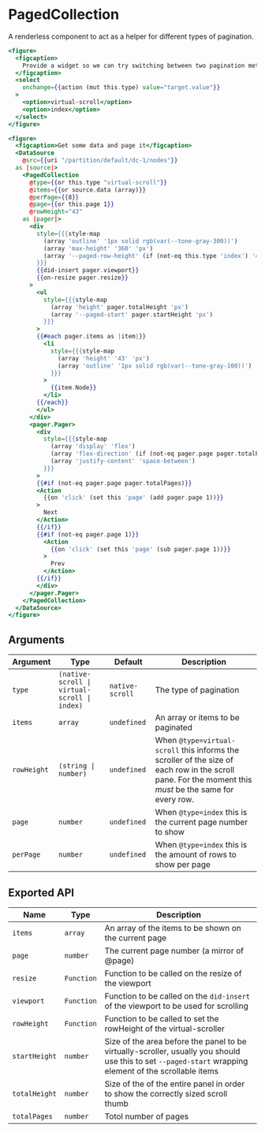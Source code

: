# PagedCollection

A renderless component to act as a helper for different types of pagination.

```hbs preview-template
<figure>
  <figcaption>
    Provide a widget so we can try switching between two pagination methods
  </figcaption>
  <select
    onchange={{action (mut this.type) value="target.value"}}
  >
    <option>virtual-scroll</option>
    <option>index</option>
  </select>
</figure>

<figure>
  <figcaption>Get some data and page it</figcaption>
  <DataSource
    @src={{uri "/partition/default/dc-1/nodes"}}
  as |source|>
    <PagedCollection
      @type={{or this.type "virtual-scroll"}}
      @items={{or source.data (array)}}
      @perPage={{8}}
      @page={{or this.page 1}}
      @rowHeight="43"
    as |pager|>
      <div
        style={{{style-map
          (array 'outline' '1px solid rgb(var(--tone-gray-300))')
          (array 'max-height' '360' 'px')
          (array '--paged-row-height' (if (not-eq this.type 'index') '43px'))
        }}}
        {{did-insert pager.viewport}}
        {{on-resize pager.resize}}
      >
        <ul
          style={{{style-map
            (array 'height' pager.totalHeight 'px')
            (array '--paged-start' pager.startHeight 'px')
          }}}
        >
        {{#each pager.items as |item|}}
          <li
            style={{{style-map
              (array 'height' '43' 'px')
              (array 'outline' '1px solid rgb(var(--tone-gray-100))')
            }}}
          >
            {{item.Node}}
          </li>
        {{/each}}
        </ul>
      </div>
      <pager.Pager>
        <div
          style={{{style-map
            (array 'display' 'flex')
            (array 'flex-direction' (if (not-eq pager.page pager.totalPages) 'row-reverse'))
            (array 'justify-content' 'space-between')
          }}}
        >
        {{#if (not-eq pager.page pager.totalPages)}}
        <Action
          {{on 'click' (set this 'page' (add pager.page 1))}}
        >
          Next
        </Action>
        {{/if}}
        {{#if (not-eq pager.page 1)}}
          <Action
            {{on 'click' (set this 'page' (sub pager.page 1))}}
          >
            Prev
          </Action>
        {{/if}}
        </div>
      </pager.Pager>
    </PagedCollection>
  </DataSource>
</figure>
```

## Arguments

| Argument | Type | Default | Description |
| --- | --- | --- | --- |
| `type` | `(native-scroll \| virtual-scroll \| index)` | `native-scroll` | The type of pagination |
| `items` | `array` | `undefined` | An array or items to be paginated |
| `rowHeight` | `(string \| number)` | `undefined` | When `@type=virtual-scroll` this informs the scroller of the size of each row in the scroll pane. For the moment this _must_ be the same for every row. |
| `page` | `number` | `undefined` | When `@type=index` this is the current page number to show |
| `perPage` | `number` | `undefined` | When `@type=index` this is the amount of rows to show per page |

## Exported API

| Name | Type | Description |
| --- | --- | --- |
| `items` | `array` | An array of the items to be shown on the current page |
| `page` | `number` | The current page number (a mirror of @page) |
| `resize` | `Function` | Function to be called on the resize of the viewport |
| `viewport` | `Function` | Function to be called on the `did-insert` of the viewport to be used for scrolling |
| `rowHeight` | `Function` | Function to be called to set the rowHeight of the virtual-scroller |
| `startHeight` | `number` | Size of the area before the panel to be virtually-scroller, usually you should use this to set `--paged-start` wrapping element of the scrollable items |
| `totalHeight` | `number` | Size of the of the entire panel in order to show the correctly sized scroll thumb |
| `totalPages` | `number` | Totol number of pages |


